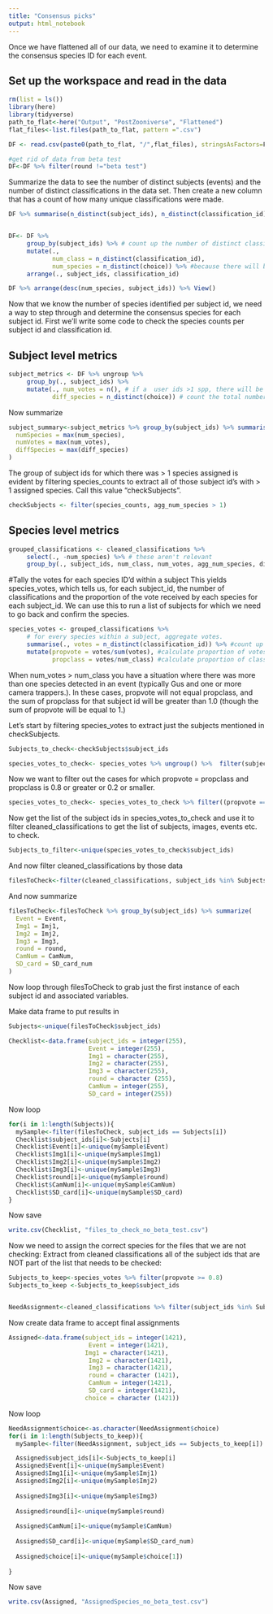 ```yaml
---
title: "Consensus picks"
output: html_notebook
---
```


Once we have flattened all of our data, we need to examine it to determine the consensus species ID for each event.

## Set up the workspace and read in the data
```r
rm(list = ls())
library(here)
library(tidyverse)
path_to_flat<-here("Output", "PostZooniverse", "Flattened")
flat_files<-list.files(path_to_flat, pattern =".csv")

DF <- read.csv(paste0(path_to_flat, "/",flat_files), stringsAsFactors=F)
```

```r
#get rid of data from beta test
DF<-DF %>% filter(round !="beta test")
```

Summarize the data to see the number of distinct subjects (events) and the number of distinct classifications in the data set. Then create a new column that has a count of how many unique classifications were made.
```r
DF %>% summarise(n_distinct(subject_ids), n_distinct(classification_id)) 


DF<- DF %>% 
     group_by(subject_ids) %>% # count up the number of distinct classification IDs
     mutate(., 
            num_class = n_distinct(classification_id),
            num_species = n_distinct(choice)) %>% #because there will be >1 row per classification_id if >1 spp
     arrange(., subject_ids, classification_id) 
```

```r
DF %>% arrange(desc(num_species, subject_ids)) %>% View()
```

Now that we know the number of species identified per subject id, we need a way to step through and determine the consensus species for each subject id. First we'll write some code to check the species counts per subject id and classification id.

## Subject level metrics
```r
subject_metrics <- DF %>% ungroup %>%
     group_by(., subject_ids) %>%
     mutate(., num_votes = n(), # if a  user ids >1 spp, there will be more votes than classifications
            diff_species = n_distinct(choice)) # count the total number of different species reported by different users
```
Now summarize
```r
subject_summary<-subject_metrics %>% group_by(subject_ids) %>% summarise(
  numSpecies = max(num_species),
  numVotes = max(num_votes),
  diffSpecies = max(diff_species)
)
```

The group of subject ids for which there was > 1 species assigned is evident by filtering species_counts to extract all of those subject id's with > 1 assigned species.  Call this value "checkSubjects".

```r
checkSubjects <- filter(species_counts, agg_num_species > 1)
```

## Species level metrics
```r
grouped_classifications <- cleaned_classifications %>% 
     select(., -num_species) %>% # these aren't relevant
     group_by(., subject_ids, num_class, num_votes, agg_num_species, diff_species, choice) # fields at subject level or higher
```


#Tally the votes for each species ID'd within a subject
This yields species_votes, which tells us, for each subject_id, the number of classifications and the proportion of the vote received by each species for each subject_id. We can use this to run a list of subjects for which we need to go back and confirm the species.
```r
species_votes <- grouped_classifications %>% 
     # for every species within a subject, aggregate votes.
     summarise(., votes = n_distinct(classification_id)) %>% #count up the number of votes per species choice
     mutate(propvote = votes/sum(votes), #calculate proportion of votes for this species
            propclass = votes/num_class) #calculate proportion of classifications for this species
```
When num_votes > num_class you have a situation where there was more than one species detected in an event (typically Gus and one or more camera trappers.). In these cases, propvote will not equal propclass, and the sum of propclass for that subject id will be greater than 1.0 (though the sum of propvote will be equal to 1.)

Let's start by filtering species_votes to extract just the subjects mentioned in checkSubjects.

```r
Subjects_to_check<-checkSubjects$subject_ids

species_votes_to_check<- species_votes %>% ungroup() %>%  filter(subject_ids %in% Subjects_to_check) #need %in% because i'm filtering on a vector rather than a condition or single value.
```
Now we want to filter out the cases for which propvote = propclass and propclass is 0.8 or greater or 0.2 or smaller.

```r
species_votes_to_check<- species_votes_to_check %>% filter((propvote == propclass) & (between(propclass, 0.21, 0.79)))
```
Now get the list of the subject ids in species_votes_to_check and use it to filter cleaned_classifications to get the list of subjects, images, events etc. to check.

```r
Subjects_to_filter<-unique(species_votes_to_check$subject_ids)
```
And now filter cleaned_classifications by those data

```r
filesToCheck<-filter(cleaned_classifications, subject_ids %in% Subjects_to_filter)
```
And now summarize
```r
filesToCheck<-filesToCheck %>% group_by(subject_ids) %>% summarize(
  Event = Event,
  Img1 = Imj1,
  Img2 = Imj2,
  Img3 = Img3,
  round = round,
  CamNum = CamNum,
  SD_card = SD_card_num
)
```
Now loop through filesToCheck to grab just the first instance of each subject id and associated variables.  

Make data frame to put results in 
```r
Subjects<-unique(filesToCheck$subject_ids)

Checklist<-data.frame(subject_ids = integer(255),
                      Event = integer(255), 
                      Img1 = character(255), 
                      Img2 = character(255), 
                      Img3 = character(255),
                      round = character (255),
                      CamNum = integer(255), 
                      SD_card = integer(255))
```
Now loop
```r
for(i in 1:length(Subjects)){
  mySample<-filter(filesToCheck, subject_ids == Subjects[i])
  Checklist$subject_ids[i]<-Subjects[i]
  Checklist$Event[i]<-unique(mySample$Event)
  Checklist$Img1[i]<-unique(mySample$Img1)
  Checklist$Img2[i]<-unique(mySample$Img2)
  Checklist$Img3[i]<-unique(mySample$Img3)
  Checklist$round[i]<-unique(mySample$round)
  Checklist$CamNum[i]<-unique(mySample$CamNum)
  Checklist$SD_card[i]<-unique(mySample$SD_card)
}
```
Now save

```r
write.csv(Checklist, "files_to_check_no_beta_test.csv")
```

Now we need to assign the correct species for the files that we are not checking:
Extract from cleaned classifications all of the subject ids that are NOT part of the list that needs to be checked:

```r
Subjects_to_keep<-species_votes %>% filter(propvote >= 0.8)
Subjects_to_keep <-Subjects_to_keep$subject_ids


NeedAssignment<-cleaned_classifications %>% filter(subject_ids %in% Subjects_to_keep)
```
Now create data frame to accept final assignments

```r
Assigned<-data.frame(subject_ids = integer(1421),
                      Event = integer(1421),
                     Img1 = character(1421), 
                      Img2 = character(1421), 
                      Img3 = character(1421),
                      round = character (1421),
                      CamNum = integer(1421), 
                      SD_card = integer(1421),
                     choice = character (1421))
```
Now loop
```r
NeedAssignment$choice<-as.character(NeedAssignment$choice)
for(i in 1:length(Subjects_to_keep)){
  mySample<-filter(NeedAssignment, subject_ids == Subjects_to_keep[i])

  Assigned$subject_ids[i]<-Subjects_to_keep[i]
  Assigned$Event[i]<-unique(mySample$Event)
  Assigned$Img1[i]<-unique(mySample$Imj1)
  Assigned$Img2[i]<-unique(mySample$Imj2)
   
  Assigned$Img3[i]<-unique(mySample$Img3)
  
  Assigned$round[i]<-unique(mySample$round)
 
  Assigned$CamNum[i]<-unique(mySample$CamNum)
  
  Assigned$SD_card[i]<-unique(mySample$SD_card_num)
  
  Assigned$choice[i]<-unique(mySample$choice[1])
 
}
```
Now save

```r
write.csv(Assigned, "AssignedSpecies_no_beta_test.csv")
```









